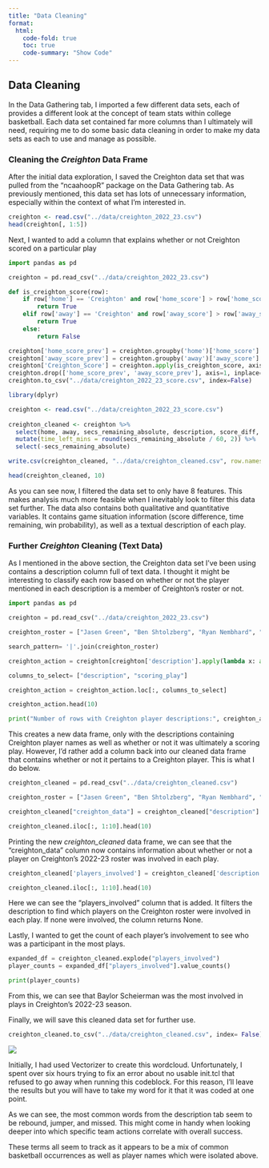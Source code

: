 ```yaml
---
title: "Data Cleaning"
format:
  html:
    code-fold: true
    toc: true
    code-summary: "Show Code"
---
```


## Data Cleaning

In the Data Gathering tab, I imported a few different data sets, each of provides a different look at the concept of team stats within college basketball. Each data set contained far more columns than I ultimately will need, requiring me to do some basic data cleaning in order to make my data sets as each to use and manage as possible.

### Cleaning the *Creighton* Data Frame

After the initial data exploration, I saved the Creighton data set that was pulled from the "ncaahoopR" package on the Data Gathering tab. As previously mentioned, this data set has lots of unnecessary information, especially within the context of what I'm interested in.

```r
creighton <- read.csv("../data/creighton_2022_23.csv")
head(creighton[, 1:5])
```

Next, I wanted to add a column that explains whether or not Creighton scored on a particular play

```python

import pandas as pd

creighton = pd.read_csv("../data/creighton_2022_23.csv")

def is_creighton_score(row):
    if row['home'] == 'Creighton' and row['home_score'] > row['home_score_prev']:
        return True
    elif row['away'] == 'Creighton' and row['away_score'] > row['away_score_prev']:
        return True
    else:
        return False

creighton['home_score_prev'] = creighton.groupby('home')['home_score'].shift(1)
creighton['away_score_prev'] = creighton.groupby('away')['away_score'].shift(1)
creighton['Creighton_Score'] = creighton.apply(is_creighton_score, axis=1)
creighton.drop(['home_score_prev', 'away_score_prev'], axis=1, inplace=True)
creighton.to_csv("../data/creighton_2022_23_score.csv", index=False)
```

```r
library(dplyr)

creighton <- read.csv("../data/creighton_2022_23_score.csv")
  
creighton_cleaned <- creighton %>%
  select(home, away, secs_remaining_absolute, description, score_diff, scoring_play, win_prob, Creighton_Score) %>%
  mutate(time_left_mins = round(secs_remaining_absolute / 60, 2)) %>%
  select(-secs_remaining_absolute)

write.csv(creighton_cleaned, "../data/creighton_cleaned.csv", row.names = FALSE)

head(creighton_cleaned, 10)
```

As you can see now, I filtered the data set to only have 8 features. This makes analysis much more feasible when I inevitably look to filter this data set further. The data also contains both qualitative and quantitative variables. It contains game situation information (score difference, time remaining, win probability), as well as a textual description of each play.

### Further *Creighton* Cleaning (Text Data)

As I mentioned in the above section, the Creighton data set I've been using contains a description column full of text data. I thought it might be interesting to classify each row based on whether or not the player mentioned in each description is a member of Creighton's roster or not.

```python

import pandas as pd

creighton = pd.read_csv("../data/creighton_2022_23.csv")
```

```python

creighton_roster = ["Jasen Green", "Ben Shtolzberg", "Ryan Nembhard", "Shereef Mitchell", "Francisco Farabello", "Zander Yates", "Ryan Kalkbrenner", "Mason Miller", "Sami Osmani", "John Christofilis", "Evan Young", "Devin Davis", "Trey Alexander", "Arthur Kaluma", "Fredrick King", "Baylor Scheierman"]

search_pattern= '|'.join(creighton_roster)

creighton_action = creighton[creighton['description'].apply(lambda x: any(roster in x for roster in creighton_roster))]

columns_to_select= ["description", "scoring_play"]

creighton_action = creighton_action.loc[:, columns_to_select]

creighton_action.head(10)
```

```python
print("Number of rows with Creighton player descriptions:", creighton_action.shape[0])
```

This creates a new data frame, only with the descriptions containing Creighton player names as well as whether or not it was ultimately a scoring play. However, I'd rather add a column back into our cleaned data frame that contains whether or not it pertains to a Creighton player. This is what I do below.

```python
creighton_cleaned = pd.read_csv("../data/creighton_cleaned.csv")

creighton_roster = ["Jasen Green", "Ben Shtolzberg", "Ryan Nembhard", "Shereef Mitchell", "Francisco Farabello", "Zander Yates", "Ryan Kalkbrenner", "Mason Miller", "Sami Osmani", "John Christofilis", "Evan Young", "Devin Davis", "Trey Alexander", "Arthur Kaluma", "Fredrick King", "Baylor Scheierman"]

creighton_cleaned["creighton_data"] = creighton_cleaned["description"].str.contains(search_pattern)

creighton_cleaned.iloc[:, 1:10].head(10)
```

Printing the new *creighton_cleaned* data frame, we can see that the "creighton_data" column now contains information about whether or not a player on Creighton's 2022-23 roster was involved in each play.

```python

creighton_cleaned['players_involved'] = creighton_cleaned['description'].apply(lambda x: [name for name in creighton_roster if name in x] if any(name in x for name in creighton_roster) else None)

creighton_cleaned.iloc[:, 1:10].head(10)
```

Here we can see the "players_involved" column that is added. It filters the description to find which players on the Creighton roster were involved in each play. If none were involved, the column returns None.

Lastly, I wanted to get the count of each player's involvement to see who was a participant in the most plays.

```python
expanded_df = creighton_cleaned.explode("players_involved")
player_counts = expanded_df["players_involved"].value_counts()

print(player_counts)
```

From this, we can see that Baylor Scheierman was the most involved in plays in Creighton's 2022-23 season.

Finally, we will save this cleaned data set for further use.

```python

creighton_cleaned.to_csv("../data/creighton_cleaned.csv", index= False)
```

![](images/wordcloud.png)

Initially, I had used Vectorizer to create this wordcloud. Unfortunately, I spent over six hours trying to fix an error about no usable init.tcl that refused to go away when running this codeblock. For this reason, I'll leave the results but you will have to take my word for it that it was coded at one point.

As we can see, the most common words from the description tab seem to be rebound, jumper, and missed. This might come in handy when looking deeper into which specific team actions correlate with overall success.

These terms all seem to track as it appears to be a mix of common basketball occurrences as well as player names which were isolated above.

